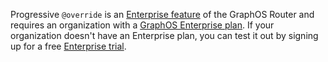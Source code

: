 <EnterpriseFeature>

Progressive `@override` is an [Enterprise feature](https://www.apollographql.com/pricing) of the GraphOS Router and requires an organization with a [GraphOS Enterprise plan](https://www.apollographql.com/pricing/). If your organization doesn't have an Enterprise plan, you can test it out by signing up for a free [Enterprise trial](https://studio.apollographql.com/signup?referrer=docs).

</EnterpriseFeature>